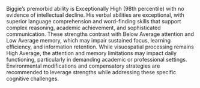 <summary>

Biggie's premorbid ability is Exceptionally High (98th percentile) with no evidence of intellectual decline. His verbal abilities are exceptional, with superior language comprehension and word-finding skills that support complex reasoning, academic achievement, and sophisticated communication. These strengths contrast with Below Average attention and Low Average memory, which may impair sustained focus, learning efficiency, and information retention. While visuospatial processing remains High Average, the attention and memory limitations may impact daily functioning, particularly in demanding academic or professional settings. Environmental modifications and compensatory strategies are recommended to leverage strengths while addressing these specific cognitive challenges.

</summary>

